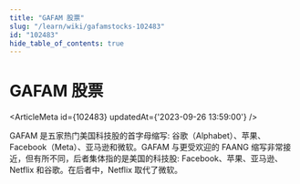 ```yaml
---
title: "GAFAM 股票"
slug: "/learn/wiki/gafamstocks-102483"
id: "102483"
hide_table_of_contents: true
---
```



# GAFAM 股票

<ArticleMeta id={102483} updatedAt={'2023-09-26 13:59:00'} />
<div className='border-solid border-b border-t-0 my-4 border-[var(--ifm-color-gray-300)]' />

GAFAM 是五家热门美国科技股的首字母缩写: 谷歌（Alphabet）、苹果、Facebook（Meta）、亚马逊和微软。GAFAM 与更受欢迎的 FAANG 缩写非常接近，但有所不同，后者集体指的是美国的科技股: Facebook、苹果、亚马逊、Netflix 和谷歌。在后者中，Netflix 取代了微软。
